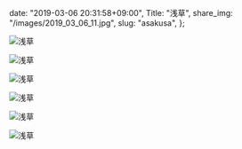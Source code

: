   date: "2019-03-06 20:31:58+09:00",
  Title: "浅草",
  share_img: "/images/2019_03_06_11.jpg",
  slug: "asakusa",
};

![浅草](/images/2019_03_06_7.jpg)

![浅草](/images/2019_03_06_8.jpg)

![浅草](/images/2019_03_06_9.jpg)

![浅草](/images/2019_03_06_10.jpg)

![浅草](/images/2019_03_06_11.jpg)

![浅草](/images/2019_03_06_12.jpg)
